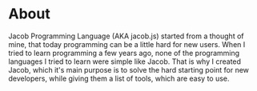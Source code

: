 # About

Jacob Programming Language (AKA jacob.js) started from a thought of mine, that today programming can be a little hard for new users. 
When I tried to learn programming a few years ago, none of the programming languages I tried to learn were simple like Jacob.
That is why I created Jacob, which it's main purpose is to solve the hard starting point for new developers, while giving them a list of tools, 
which are easy to use.